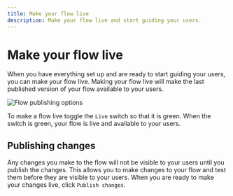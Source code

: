 ```yaml
---
title: Make your flow live
description: Make your flow live and start guiding your users.
---
```


# Make your flow live

When you have everything set up and are ready to start guiding your users, you can make your flow live. Making your flow live will make the last published version of your flow available to your users.

![Flow publishing options](/creating-flows/publish.png)

To make a flow live toggle the `Live` switch so that it is green. When the switch is green, your flow is live and available to your users.

## Publishing changes

Any changes you make to the flow will not be visible to your users until you publish the changes. This allows you to make changes to your flow and test them before they are visible to your users. When you are ready to make your changes live, click `Publish changes`.
